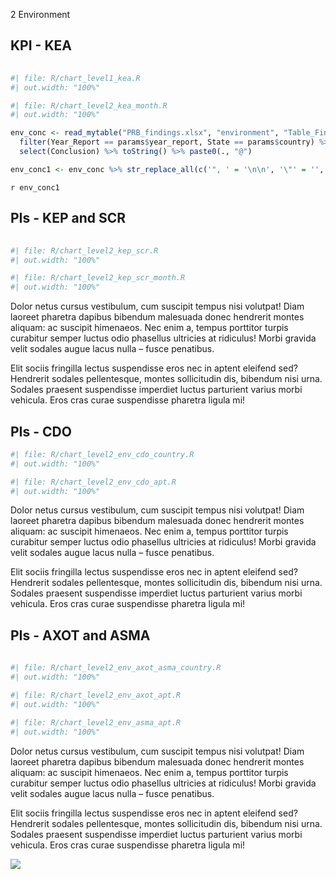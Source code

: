 [2 Environment]{class="fakeh1"}

::: {#container-kea style="clear: both"}

## KPI - KEA

<!-- empty line to ensure next heading leaves enough space -->
<div style="height: 1px"></div>

:::: {#chart-kea class="mychart"}
```r
#| file: R/chart_level1_kea.R
#| out.width: "100%"
```

```r
#| file: R/chart_level2_kea_month.R
#| out.width: "100%"
```
::::

:::: {#concl-kea}
```r
env_conc <- read_mytable("PRB_findings.xlsx", "environment", "Table_Findings_environment") %>% 
  filter(Year_Report == params$year_report, State == params$country) %>% 
  select(Conclusion) %>% toString() %>% paste0(., "@")

env_conc1 <- env_conc %>% str_replace_all(c('", ' = '\n\n', '\"' = '', '\n\n\n' = '\n\n')) %>% str_replace(fixed('c('), '') %>%  str_replace(fixed(')@'), '\n') 
```

`r env_conc1`
::::
:::

::: {#container-kep-scr style="clear: both"}

## PIs - KEP and SCR

<!-- empty line to ensure next heading leaves enough space -->
<div style="height: 1px"></div>

:::: {#chart-kep-scr class="mychart"}
```r
#| file: R/chart_level2_kep_scr.R
#| out.width: "100%"
```

```r
#| file: R/chart_level2_kep_scr_month.R
#| out.width: "100%"
```
::::

:::: {#concl-kep-scr}
Dolor netus cursus vestibulum, cum suscipit tempus nisi volutpat! Diam laoreet pharetra dapibus bibendum malesuada donec hendrerit
montes aliquam: ac suscipit himenaeos. Nec enim a, tempus porttitor turpis curabitur semper luctus odio phasellus ultricies at
ridiculus! Morbi gravida velit sodales augue lacus nulla – fusce penatibus.

Elit sociis fringilla lectus suspendisse eros nec in aptent eleifend sed? Hendrerit sodales pellentesque, montes sollicitudin dis,
bibendum nisi urna. Sodales praesent suspendisse imperdiet luctus parturient varius morbi vehicula. Eros cras curae suspendisse
pharetra ligula mi!
::::
:::

::: {#container-cdo style="clear: both"}

## PIs - CDO

:::: {#chart-cdo class="mychart"}
```r
#| file: R/chart_level2_env_cdo_country.R
#| out.width: "100%"
```

```r
#| file: R/chart_level2_env_cdo_apt.R
#| out.width: "100%"
```
::::

:::: {#concl-cdo}
Dolor netus cursus vestibulum, cum suscipit tempus nisi volutpat! Diam laoreet pharetra dapibus bibendum malesuada donec hendrerit
montes aliquam: ac suscipit himenaeos. Nec enim a, tempus porttitor turpis curabitur semper luctus odio phasellus ultricies at
ridiculus! Morbi gravida velit sodales augue lacus nulla – fusce penatibus.

Elit sociis fringilla lectus suspendisse eros nec in aptent eleifend sed? Hendrerit sodales pellentesque, montes sollicitudin dis,
bibendum nisi urna. Sodales praesent suspendisse imperdiet luctus parturient varius morbi vehicula. Eros cras curae suspendisse
pharetra ligula mi!
::::
:::


::: {#container-axot-asma style="clear: both"}

## PIs - AXOT and ASMA

<!-- empty line to ensure next heading leaves enough space -->
<div style="height: 1px"></div>

:::: {#chart-axot-asma class="mychart"}
```r
#| file: R/chart_level2_env_axot_asma_country.R
#| out.width: "100%"
```

```r
#| file: R/chart_level2_env_axot_apt.R
#| out.width: "100%"
```

```r
#| file: R/chart_level2_env_asma_apt.R
#| out.width: "100%"
```
::::

:::: {#concl-axot-asma}
Dolor netus cursus vestibulum, cum suscipit tempus nisi volutpat! Diam laoreet pharetra dapibus bibendum malesuada donec hendrerit
montes aliquam: ac suscipit himenaeos. Nec enim a, tempus porttitor turpis curabitur semper luctus odio phasellus ultricies at
ridiculus! Morbi gravida velit sodales augue lacus nulla – fusce penatibus.

Elit sociis fringilla lectus suspendisse eros nec in aptent eleifend sed? Hendrerit sodales pellentesque, montes sollicitudin dis,
bibendum nisi urna. Sodales praesent suspendisse imperdiet luctus parturient varius morbi vehicula. Eros cras curae suspendisse
pharetra ligula mi!
::::

![](images/{{< var doc.year_report >}}/{{< var doc.country >}}/env_apt_4.png)

:::